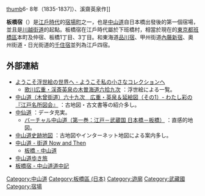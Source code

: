 [[image:Kisokaido01_Itabashi.jpg|thumb]]6- 8年（1835-1837]）、溪齋英泉作]]

'''板橋宿'''（{{lang-ja|板橋宿，いたばししゅく}}）是[[江戶時代|江戶時代]]的[[宿場|宿場町]]之一，也是[[中山道|中山道]]自日本橋出發後的第一個宿場，並且是[[國道254號_(日本)|川越街道]]的起點。板橋宿在江戶時代屬於下班橋村，相當於現在的[[東京都|東京都]][[板橋區_(日本)|班橋區]]本町及仲宿、板橋1丁目、3丁目。和東海道[[品川宿|品川宿]]、甲州街道[[內藤新宿|內藤新宿]]、奥州街道・日光街道的[[千住宿|千住宿]]並列為江戶四宿。
== 外部連結 ==
* [http://www.cac-net.ne.jp/~syaraku/ukiyoeindex.htm ようこそ浮世絵の世界へ - ようこそ私の小さなコレクションへ] {{Wayback|url=http://www.cac-net.ne.jp/~syaraku/ukiyoeindex.htm |date=20080622115810 }}
** [http://www.cac-net.ne.jp/~syaraku/hiroeitabi.htm 歌川広重・渓斎英泉の木曽海道六拾九次] {{Wayback|url=http://www.cac-net.ne.jp/~syaraku/hiroeitabi.htm |date=20111019155157 }} ：浮世絵による一覧。
* [http://otonanonurie.image.coocan.jp/2007/01/3007.html 中山道（木曾街道）六十九次　広重・英泉＆延絵図（その1）- わたし彩の『江戸名所図会』] {{Wayback|url=http://otonanonurie.image.coocan.jp/2007/01/3007.html |date=20081223063051 }} ：古地図・古文書等の紹介多し。
* [http://www5.big.or.jp/~ejiri/nakasen/index.shtml 中仙道] {{Wayback|url=http://www5.big.or.jp/~ejiri/nakasen/index.shtml |date=20081027070735 }} ：データ充実。
** [http://www5.big.or.jp/~ejiri/nakasen/vtkaid01.htm#bottom バーチャル中山道（第一巻：江戸－武蔵国 日本橋－板橋）] {{Wayback|url=http://www5.big.or.jp/~ejiri/nakasen/vtkaid01.htm#bottom |date=20210214191002 }} ：直感的地図。
* [http://www.janis.or.jp/users/kyodoshi/nakasendo.htm 中山道史跡地図] {{Wayback|url=http://www.janis.or.jp/users/kyodoshi/nakasendo.htm |date=20210214190913 }} ：古地図やインターネット地図による案内多し。
* [http://www001.upp.so-net.ne.jp/fukushi/kaido/nakasendo.html 中山道 - 街道 Now and Then] {{Wayback|url=http://www001.upp.so-net.ne.jp/fukushi/kaido/nakasendo.html |date=20081005170913 }}
** [http://www001.upp.so-net.ne.jp/fukushi/kaido/itabashi.html 板橋 - 中山道] {{Wayback|url=http://www001.upp.so-net.ne.jp/fukushi/kaido/itabashi.html |date=20090520065626 }}
* [http://kaidouarukitabi.com/5kaidou/nakasen/nakasentop.html 中山道歩き旅] {{Wayback|url=http://kaidouarukitabi.com/5kaidou/nakasen/nakasentop.html |date=20210214191210 }}
* [http://home.b05.itscom.net/kaidou/nakasendo/1tosaitam/1itabashi.html 板橋宿 - 中山道道中記] {{Wayback|url=http://home.b05.itscom.net/kaidou/nakasendo/1tosaitam/1itabashi.html |date=20210122000123 }}
[[Category:中山道|Category:中山道]]
[[Category:板橋區_(日本)|Category:板橋區 (日本)]]
[[Category:遊廓|Category:遊廓]]
[[Category:武藏國|Category:武藏國]]
[[Category:宿場|Category:宿場]]